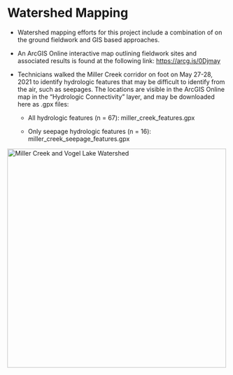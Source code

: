 # Watershed Mapping

-   Watershed mapping efforts for this project include a combination of on the ground fieldwork and GIS based approaches.

-   An ArcGIS Online interactive map outlining fieldwork sites and associated results is found at the following link: <https://arcg.is/0Djmay>

-   Technicians walked the Miller Creek corridor on foot on May 27-28, 2021 to identify hydrologic features that may be difficult to identify from the air, such as seepages. The locations are visible in the ArcGIS Online map in the "Hydrologic Connectivity" layer, and may be downloaded here as .gpx files:

    -   All hydrologic features (n = 67): miller_creek_features.gpx

    -   Only seepage hydrologic features (n = 16): miller_creek_seepage_features.gpx

[![](images/miller_map.png "Miller Creek and Vogel Lake Watershed"){width="500"}](https://arcg.is/1GeLTX)
